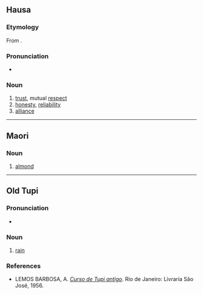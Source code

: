 {{also|amâna|amaña|amañá}}
==Hausa==

===Etymology===
From {{bor|ha|ar|أَمَانَة}}.

===Pronunciation===
* {{ha-IPA|àmānā̀}}

===Noun===
{{ha-noun|f|àmānā̀}}

# [[trust]], mutual [[respect]]
# [[honesty]], [[reliability]]
# [[alliance]]

----

==Maori==

===Noun===

# [[almond]]

----

==Old Tupi==

===Pronunciation===
* {{IPA|tpw|/ãˈmãna/}}

===Noun===
{{head|tpw|noun}}

# [[rain]]

===References===
* LEMOS BARBOSA, A. ''[http://biblio.etnolinguistica.org/barbosa-1956-curso Curso de Tupi antigo]''. Rio de Janeiro: Livraria São José, 1956.